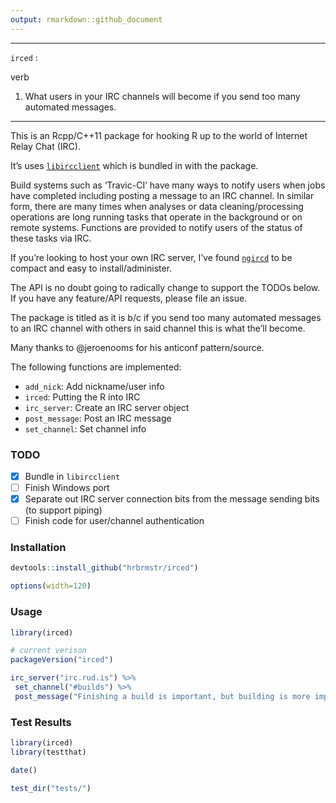 ```yaml
---
output: rmarkdown::github_document
---
```

----------

`irced` : \ˈɜrkt\ 

verb

1. What users in your IRC channels will become if you send too many automated messages.

----------

This is an Rcpp/C++11 package for hooking R up to the world of Internet Relay Chat (IRC).

It's uses [`libircclient`](http://www.ulduzsoft.com/libircclient/index.html) which is bundled in with the package.

Build systems such as 'Travic-CI' have many ways to notify users when jobs have completed including posting a message to an IRC channel. In similar form, there are many times when analyses or data cleaning/processing operations are long running tasks that operate in the background or on remote systems. Functions are provided to notify users of the status of these tasks via IRC.

If you're looking to host your own IRC server, I've found [`ngircd`](https://ngircd.barton.de) to be compact and easy to install/administer.

The API is no doubt going to radically change to support the TODOs below. If you have any feature/API requests, please file an issue.

The package is titled as it is b/c if you send too many automated messages to an IRC channel with others in said channel this is what the'll become.

Many thanks to @jeroenooms for his anticonf pattern/source.

The following functions are implemented:

- `add_nick`:	Add nickname/user info
- `irced`:	Putting the R into IRC
- `irc_server`:	Create an IRC server object
- `post_message`:	Post an IRC message
- `set_channel`:	Set channel info

### TODO

- [x] Bundle in `libircclient`
- [ ] Finish Windows port
- [x] Separate out IRC server connection bits from the message sending bits (to support piping)
- [ ] Finish code for user/channel authentication

### Installation

```r
devtools::install_github("hrbrmstr/irced")
```

```r
options(width=120)
```

### Usage

```r
library(irced)

# current verison
packageVersion("irced")
```
```r

irc_server("irc.rud.is") %>% 
 set_channel("#builds") %>% 
 post_message("Finishing a build is important, but building is more important.")
```

### Test Results

```r
library(irced)
library(testthat)

date()

test_dir("tests/")
```


